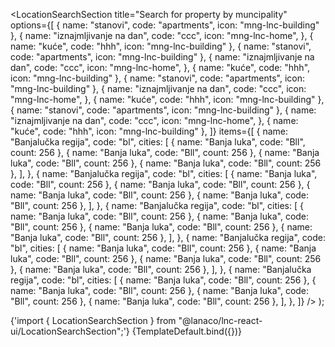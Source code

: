 

<Meta
  title="Landing sections/Location Search Section"
  component={LocationSearchSection}
/>

  <LocationSearchSection
    title="Search for property by muncipality"
    options={[
      { name: "stanovi", code: "apartments", icon: "mng-lnc-building" },
      {
        name: "iznajmljivanje na dan",
        code: "ccc",
        icon: "mng-lnc-home",
      },
      { name: "kuće", code: "hhh", icon: "mng-lnc-building" },
      { name: "stanovi", code: "apartments", icon: "mng-lnc-building" },
      {
        name: "iznajmljivanje na dan",
        code: "ccc",
        icon: "mng-lnc-home",
      },
      { name: "kuće", code: "hhh", icon: "mng-lnc-building" },
      { name: "stanovi", code: "apartments", icon: "mng-lnc-building" },
      {
        name: "iznajmljivanje na dan",
        code: "ccc",
        icon: "mng-lnc-home",
      },
      { name: "kuće", code: "hhh", icon: "mng-lnc-building" },
      { name: "stanovi", code: "apartments", icon: "mng-lnc-building" },
      {
        name: "iznajmljivanje na dan",
        code: "ccc",
        icon: "mng-lnc-home",
      },
      { name: "kuće", code: "hhh", icon: "mng-lnc-building" },
    ]}
    items={[
      {
        name: "Banjalučka regija",
        code: "bl",
        cities: [
          { name: "Banja luka", code: "Bll", count: 256 },
          { name: "Banja luka", code: "Bll", count: 256 },
          { name: "Banja luka", code: "Bll", count: 256 },
          { name: "Banja luka", code: "Bll", count: 256 },
        ],
      },
      {
        name: "Banjalučka regija",
        code: "bl",
        cities: [
          { name: "Banja luka", code: "Bll", count: 256 },
          { name: "Banja luka", code: "Bll", count: 256 },
          { name: "Banja luka", code: "Bll", count: 256 },
          { name: "Banja luka", code: "Bll", count: 256 },
        ],
      },
      {
        name: "Banjalučka regija",
        code: "bl",
        cities: [
          { name: "Banja luka", code: "Bll", count: 256 },
          { name: "Banja luka", code: "Bll", count: 256 },
          { name: "Banja luka", code: "Bll", count: 256 },
          { name: "Banja luka", code: "Bll", count: 256 },
        ],
      },
      {
        name: "Banjalučka regija",
        code: "bl",
        cities: [
          { name: "Banja luka", code: "Bll", count: 256 },
          { name: "Banja luka", code: "Bll", count: 256 },
          { name: "Banja luka", code: "Bll", count: 256 },
          { name: "Banja luka", code: "Bll", count: 256 },
        ],
      },
      {
        name: "Banjalučka regija",
        code: "bl",
        cities: [
          { name: "Banja luka", code: "Bll", count: 256 },
          { name: "Banja luka", code: "Bll", count: 256 },
          { name: "Banja luka", code: "Bll", count: 256 },
          { name: "Banja luka", code: "Bll", count: 256 },
        ],
      },
    ]}
  />
);

<SyntaxHighlighter language="jsx" style={nord}>
  {'import { LocationSearchSection } from "@lanaco/lnc-react-ui/LocationSearchSection";'}
</SyntaxHighlighter>

<Canvas>
  <Story name="Default" args={{}}>
    {TemplateDefault.bind({})}
  </Story>
</Canvas>
